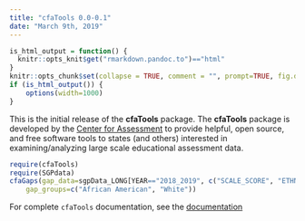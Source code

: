 ```yaml
---
title: "cfaTools 0.0-0.1"
date: "March 9th, 2019"
---
```


```r
is_html_output = function() {
  knitr::opts_knit$get("rmarkdown.pandoc.to")=="html"
}
knitr::opts_chunk$set(collapse = TRUE, comment = "", prompt=TRUE, fig.dpi = 96)
if (is_html_output()) {
    options(width=1000)
}
```


This is the initial release of the **cfaTools** package. The **cfaTools** package is developed by the [Center for Assessment](https://www.nciea.org) to provide helpful, open source,
and free software tools to states (and others) interested in examining/analyzing large scale educational assessment data.

```r
require(cfaTools)
require(SGPdata)
cfaGaps(gap_data=sgpData_LONG[YEAR=="2018_2019", c("SCALE_SCORE", "ETHNICITY"), with=FALSE],
	gap_groups=c("African American", "White"))
```

For complete `cfaTools` documentation, see the [documentation](https://CenterForAssessment.github.io/cfaTools/reference/cfaTools.html)
